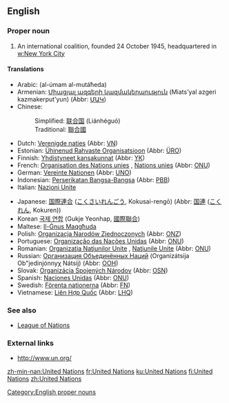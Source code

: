 {{wikipedia}}
==English==
{{wikipedia}}
===Proper noun===
{{en-proper noun}}

# An international coalition, founded 24 October 1945, headquartered in [[w:New York City]]

====Translations====
{{trans-top|international coalition}}
*Arabic: {{ARchar|[[الامم المتحدة]]}} (al-úmam al-mutáħeda) {{fpl}}
*Armenian: [[Միացյալ ազգերի կազմակերպություն]] (Miats’yal azgeri kazmakerput’yun) (Abbr: [[ՄԱԿ]])
*Chinese:
*:Simplified: [[联合国]] (Liánhéguó)
*:Traditional: [[聯合國]]
*Dutch: [[Verenigde naties]] {{fpl}} (Abbr: [[VN]])
*Estonian: [[Ühinenud Rahvaste Organisatsioon]] (Abbr: [[ÜRO]])
*Finnish: [[Yhdistyneet kansakunnat]] (Abbr: [[YK]])
*French: [[Organisation des Nations unies]] {{f}}, [[Nations unies]] {{fpl}} (Abbr: [[ONU]])
*German: [[Vereinte Nationen]] {{fpl}} (Abbr: [[UNO]])
*Indonesian: [[Perserikatan Bangsa-Bangsa]] (Abbr: [[PBB]])
*Italian: [[Nazioni Unite]]
{{trans-mid}}
*Japanese: [[国際連合]] ([[こくさいれんごう]], Kokusai-rengō) (Abbr: [[国連]] ([[こくれん]], Kokuren))
*Korean [[국제 연합]] (Gukje Yeonhap, [[國際聯合]])
*Maltese: [[Il-Ġnus Maqgħuda]]
*Polish: [[Organizacja Narodów Zjednoczonych]] {{f}} (Abbr: [[ONZ]])
*Portuguese: [[Organização das Nações Unidas]] {{f}} (Abbr: [[ONU]])
*Romanian: [[Organizaţia Naţiunilor Unite]] {{f}}, [[Naţiunile Unite]] {{fpl}} {{f}} (Abbr: [[ONU]])
*Russian: [[Организация Объединённых Наций]] (Organizátsija Ob"jedinjónnyχ Nátsij) {{f}} (Abbr: [[ООН]])
*Slovak: [[Organizácia Spojených Národov]] {{f}} (Abbr: [[OSN]])
*Spanish: [[Naciones Unidas]] {{fpl}} (Abbr: [[ONU]])
*Swedish: [[Förenta nationerna]] {{c}} {{p}} (Abbr: [[FN]])
*Vietnamese: [[Liên Hợp Quốc]] (Abbr: [[LHQ]])
{{trans-bottom}}

===See also===
* [[League of Nations]]

===External links===
*[http://www.un.org/ http://www.un.org/]
{{pedialite}}

[[Category:English proper nouns]]

[[zh-min-nan:United Nations]]
[[fr:United Nations]]
[[ku:United Nations]]
[[fi:United Nations]]
[[zh:United Nations]]